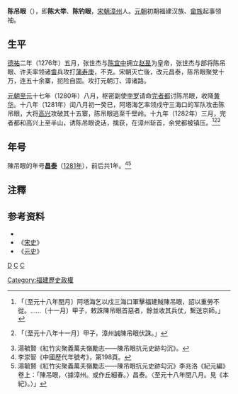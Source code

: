 '''陈吊眼'''（{{bd||？|1282年||catIdx=C}}），即'''陈大举'''、'''陈钓眼'''，[[宋朝|宋朝]][[漳州|漳州]]人。[[元朝|元朝]]初期福建汉族、[[畲族|畲族]]起事领袖。

== 生平 ==
[[德祐|德祐]]二年（1276年）五月，张世杰与[[陈宜中|陈宜中]]拥立[[宋端宗|赵昰]]为皇帝，张世杰与部将陈吊眼、许夫率领诸[[畲族|畬]]兵攻打[[蒲寿庚|蒲寿庚]]，不克。宋朝灭亡後，改元昌泰，陈吊眼聚党十万，连五十余寨，扼险自固。攻打元朝汀、漳诸路。

[[元朝|元朝]][[至元_(忽必烈)|至元]]十七年（1280年）八月，枢密副使[[孛罗|孛罗]]请命[[完者都_(元朝)|完者都]]讨陈吊眼，收降[[黄华_(元朝)|黄华]]。十八年（1281年）闰八月初一癸巳，阿塔海乞率领戍守三海口的军队攻击陈吊眼，大将[[高兴_(元朝人物)|高兴]]攻破其十五寨，陈吊眼逃至千壁岭。十九年（1282年）三月，完者都和高兴上至半山，诱陈吊眼说话，擒获，在漳州斩首，余党都被镇压。<ref>{{cite wikisource|title=元史本紀第十一世祖八|author=|date=|first=|last=[[宋濂|宋濂]]|authorlink=|coauthors=|wslanguage=zh|wslink=元史/卷011}}「〔至元十八年閏月〕阿塔海乞以戍三海口軍擊福建賊陳吊眼，詔以重勞不從。……〔十一月〕甲子，敕誅陳吊眼首惡者，餘並收其兵仗，繫送京師。」</ref><ref>{{cite wikisource|title=新元史本紀第十世祖四|author=|date=|first=|last=[[柯劭忞|柯劭忞]]|authorlink=|coauthors=|wslanguage=zh|wslink=新元史/卷010}}「〔至元十八年十一月〕甲子，漳州誠陳吊眼伏誅。」</ref><ref>湯毓賢《紅竹尖聚義萬夫嶺勵志——陳吊眼抗元史跡勾沉》。</ref>

== 年号 ==
陳吊眼的年号'''[[昌泰_(陳吊眼)|昌泰]]'''（[[1281年|1281年]]），前后共1年。<ref>李崇智《中國歷代年號考》，第198頁。</ref><ref>湯毓賢《紅竹尖聚義萬夫嶺勵志——陳吊眼抗元史跡勾沉》李兆洛《紀元編》卷上：「陳吊眼，〈據漳州。或作丘細春。〉昌泰。〈至元十八年閏八月。見《本紀》。〉」</ref>

== 注釋 ==
{{Reflist}}

== 参考资料 ==
*{{Cite book|author=[[李崇智|李崇智]]|title=中國歷代年號考|format=|url=|date=2004年12月|publisher=中華書局|location=北京|id=ISBN 7101025129}}
*《[[宋史|宋史]]》
*《[[元史|元史]]》

{{中国民变起事领袖}}

[[category:陈姓|D]]
[[category:宋朝人|C]]
[[category:元朝人|C]]
[[Category:福建歷史政權|Category:福建歷史政權]]